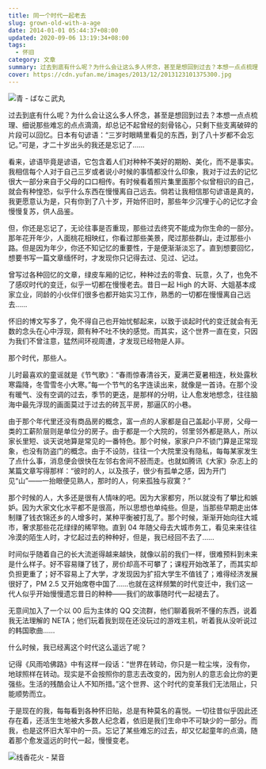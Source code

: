 ```yaml
---
title: 同一个时代一起老去
slug: grown-old-with-a-age
date: 2014-01-01 05:44:37+08:00
updated: 2020-09-06 13:19:34+08:00
tags:
  - 怀旧
category: 文章
summary: 过去到底有什么呢？为什么会让这么多人怀念，甚至是想回到过去？本想一点点梳理、细说那些难忘的点点滴滴，却总记不起曾经的刻骨铭心，只剩下些支离破碎的片段可以回忆。
cover: https://cdn.yufan.me/images/2013/12/2013123101375300.jpg
---
```


![青 - ばなこ武丸](https://cdn.yufan.me/images/2013/12/2013123101553100.jpg)

<MusicPlayer netease={2131376044} />

过去到底有什么呢？为什么会让这么多人怀念，甚至是想回到过去？本想一点点梳理、细说那些难忘的点点滴滴，却总记不起曾经的刻骨铭心，只剩下些支离破碎的片段可以回忆。日本有句谚语：“三岁时眼睛里看见的东西，到了八十岁都不会忘记。”可是，才二十岁出头的我还是忘记了……

看来，谚语毕竟是谚语，它包含着人们对种种不美好的期盼、美化，而不是事实。我相信每个人对于自己三岁或者说小时候的事情都没什么印象，我对于过去的记忆很大一部分来自于父母的口口相传。有时候看着照片集里面那个似曾相识的自己，就会有种惶恐，似乎什么东西在慢慢离自己远去。倘若让我相信那句谚语是真的，我更愿意认为是，只有你到了八十岁，开始怀旧时，那些年少沉埋于心的记忆才会慢慢复苏，供人品鉴。

但，你还是忘记了，无论往事是否重现，那些过去终究不能成为你生命的一部分。那年花开年少，人面桃花相映红，你看过那些美景，爬过那些群山，走过那些小路。但是因为年少，你还不知记忆的重要性，于是便渐渐淡忘了。直到想要回忆，想要书写一篇文章缅怀时，才发现你只记得去过、见过、记过。

曾写过各种回忆的文章，绿皮车厢的记忆，种种过去的零食、玩意，久了，也免不了感叹时代的变迁，似乎一切都在慢慢老去。昔日一起 High 的大哥、大姐基本成家立业，同龄的小伙伴们很多也都开始实习工作，熟悉的一切都在慢慢离自己远去……

怀旧的博文写多了，免不得自己也开始忧郁起来，以致于谈起时代的变迁就会有无数的念头在心中浮现，颇有种不吐不快的感觉。而其实，这个世界一直在变，只因为我们不曾注意，猛然间环视周遭，才发现已经物是人非。

那个时代，那些人。

儿时最喜欢的童谣就是《节气歌》：“春雨惊春清谷天，夏满芒夏暑相连，秋处露秋寒霜降，冬雪雪冬小大寒。”每一个节气的名字连读出来，就像是一首诗。在那个没有暖气、没有空调的过去，季节的更迭，是那样的分明，让人愈发地想念，往往脑海中最先浮现的画面莫过于过去的砖瓦平房，那逼仄的小巷。

由于那个年代里还没有商品房的概念，富一点的人家都是自己盖起小平房，父母一类的工薪阶层则是单位分的房子。由于都是一个大院的，邻里邻外都是熟人，所以家长里短、谈天说地算是常见的一番特色。那个时候，家家户户不锁门算是正常现象，也没有防盗门的概念。由于不设防，往往一个大院里没有隐私，每每某家发生了点什么事，消息便会很快在左邻右舍间不胫而走。也就如腾讯《大家》杂志上的某篇文章写得那样：“彼时的人，以及孩子，很少有孤单之感，因为开门见“山”——一抬眼便见熟人，那时的人，何来孤独与寂寞？”

那个时候的人，大多还是很有人情味的吧。因为大家都穷，所以就没有了攀比和嫉妒。因为大家文化水平都不是很高，所以思想也单纯些。但是，当那些早期走出体制赚了钱衣锦还乡的人增多时，某种平衡被打乱了。那个时候，渐渐开始向往大城市，奢求那些花花绿绿的稀罕物。直到 04 年随父母去大城市务工，看见来来往往冷漠的陌生人时，才忆起过去的种种好，但是，我已经回不去了……

时间似乎随着自己的长大流逝得越来越快，就像以前的我们一样，很难预料到未来是什么样子。好不容易赚了钱了，房价却高不可攀了；课程开始改革了，而其实却负担更重了；好不容易上了大学，才发现因为扩招大学生不值钱了；难得经济发展很好了，PM 2.5 又开始席卷中国了……也就在这样频繁的时代变迁中，我们这一代人似乎开始慢慢遗忘昔日的种种——我们的故事随时代一起褪去了。

无意间加入了一个以 00 后为主体的 QQ 交流群，他们聊着我听不懂的东西，说着我无法理解的 NETA；他们玩着我到现在还没玩过的游戏主机，听着我从没听说过的韩国歌曲……

什么时候，我已经离这个时代这么遥远了呢？

记得《风雨哈佛路》中有这样一段话：“世界在转动，你只是一粒尘埃，没有你，地球照样在转动。现实是不会按照你的意志去改变的，因为别人的意志会比你的更强些。生活的残酷会让人不知所措。”这个世界、这个时代的变革我们无法阻止，只能顺势而立。

于是现在的我，每每看到各种怀旧贴，总是有种莫名的喜悦。一切往昔似乎因此还存在着，还活生生地被大多数人纪念着，依旧是我们生命中不可缺少的一部分。而我，也是这怀旧大军中的一员。忘记了某些难忘的过去，却又忆起童年的点滴，随着那个愈发遥远的时代一起，慢慢变老。

![线香花火 - 栞音](https://cdn.yufan.me/images/2013/12/2013123101571500.jpg)
